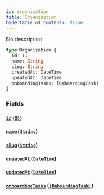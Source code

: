 ```yaml
---
id: organization
title: Organization
hide_table_of_contents: false
---
```



No description

```graphql
type Organization {
  id: ID
  name: String
  slug: String
  createdAt: DateTime
  updatedAt: DateTime
  onboardingTasks: [OnboardingTask]
}
```


### Fields

#### [`id`](#) ([`ID`](/swapi/scalars/id))




#### [`name`](#) ([`String`](/swapi/scalars/string))




#### [`slug`](#) ([`String`](/swapi/scalars/string))




#### [`createdAt`](#) ([`DateTime`](/swapi/scalars/date-time))




#### [`updatedAt`](#) ([`DateTime`](/swapi/scalars/date-time))




#### [`onboardingTasks`](#) ([`[OnboardingTask]`](/swapi/objects/onboarding-task))






